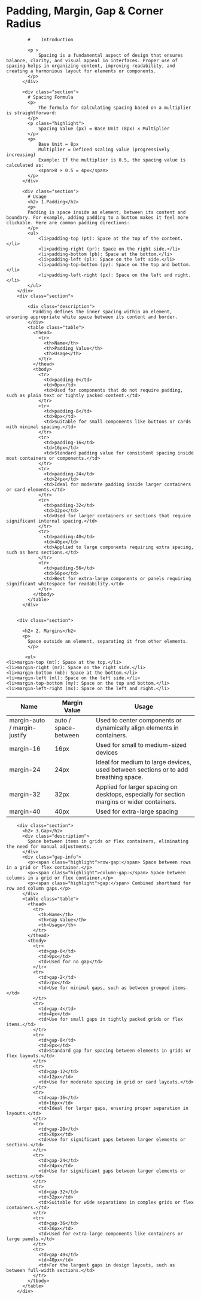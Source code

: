 
<Meta title="Components/Spacing/Documentation" />

# Padding, Margin, Gap & Corner Radius

<div class="container">
          <div class="section">
            
            #    Introduction
          
            <p >
                Spacing is a fundamental aspect of design that ensures balance, clarity, and visual appeal in interfaces. Proper use of spacing helps in organizing content, improving readability, and creating a harmonious layout for elements or components.
            </p>
          </div>
         
          <div class="section">
            # Spacing Formula
            <p>
                The formula for calculating spacing based on a multiplier is straightforward:
            </p>
            <p class="highlight">
                Spacing Value (px) = Base Unit (8px) × Multiplier
            </p>
            <p>
                Base Unit = 8px
                Multiplier = Defined scaling value (progressively increasing)
                Example: If the multiplier is 0.5, the spacing value is calculated as:
                <span>8 × 0.5 = 4px</span>
            </p>
          </div>

          <div class="section">
            # Usage 
            <h2> 1.Padding</h2>
            <p>
            Padding is space inside an element, between its content and boundary. For example, adding padding to a button makes it feel more clickable. Here are common padding directions:
            </p>
            <ul>
                <li>padding-top (pt): Space at the top of the content.</li>
                <li>padding-right (pr): Space on the right side.</li>
                <li>padding-bottom (pb): Space at the bottom.</li>
                <li>padding-left (pl): Space on the left side.</li>
                <li>padding-top-bottom (py): Space on the top and bottom.</li>
                <li>padding-left-right (px): Space on the left and right.</li>
            </ul>
        </div>
        <div class="section">
            
            <div class="description">
              Padding defines the inner spacing within an element, ensuring appropriate white space between its content and border.
            </div>
            <table class="table">
              <thead>
                <tr>
                  <th>Name</th>
                  <th>Padding Value</th>
                  <th>Usage</th>
                </tr>
              </thead>
              <tbody>
                <tr>
                  <td>padding-0</td>
                  <td>0px</td>
                  <td>Used for components that do not require padding, such as plain text or tightly packed content.</td>
                </tr>
                <tr>
                  <td>padding-8</td>
                  <td>8px</td>
                  <td>Suitable for small components like buttons or cards with minimal spacing.</td>
                </tr>
                <tr>
                  <td>padding-16</td>
                  <td>16px</td>
                  <td>Standard padding value for consistent spacing inside most containers or components.</td>
                </tr>
                <tr>
                  <td>padding-24</td>
                  <td>24px</td>
                  <td>Ideal for moderate padding inside larger containers or card elements.</td>
                </tr>
                <tr>
                  <td>padding-32</td>
                  <td>32px</td>
                  <td>Used for larger containers or sections that require significant internal spacing.</td>
                </tr>
                <tr>
                  <td>padding-40</td>
                  <td>40px</td>
                  <td>Applied to large components requiring extra spacing, such as hero sections.</td>
                </tr>
                <tr>
                  <td>padding-56</td>
                  <td>56px</td>
                  <td>Best for extra-large components or panels requiring significant whitespace for readability.</td>
                </tr>
              </tbody>
            </table>
          </div>


        <div class="section">

          <h2> 2. Margins</h2>
          <p>
            Space outside an element, separating it from other elements. 
            </p>

           <ul>
    <li>margin-top (mt): Space at the top.</li>
    <li>margin-right (mr): Space on the right side.</li>
    <li>margin-bottom (mb): Space at the bottom.</li>
    <li>margin-left (ml): Space on the left side.</li>
    <li>margin-top-bottom (my): Space on the top and bottom.</li>
    <li>margin-left-right (mx): Space on the left and right.</li>
</ul> 
          <table class="table">
            <thead>
              <tr>
                <th>Name</th>
                <th>Margin Value</th>
                <th>Usage</th>
              </tr>
            </thead>
            <tbody>
              <tr>
                <td>margin-auto / margin-justify</td>
                <td>auto / space-between</td>
                <td>Used to center components or dynamically align elements in containers.</td>
              </tr>
              <tr>
                <td>margin-16</td>
                <td>16px</td>
                <td>Used for small to medium-sized devices</td>
              </tr>
              <tr>
                <td>margin-24</td>
                <td>24px</td>
                <td>Ideal for medium to large devices, used between sections or to add breathing space.</td>
              </tr>
              <tr>
                <td>margin-32</td>
                <td>32px</td>
                <td>Applied for larger spacing on desktops, especially for section margins or wider containers.</td>
              </tr>
              <tr>
                <td>margin-40</td>
                <td>40px</td>
                <td>Used for extra-large spacing</td>
              </tr>
            </tbody>
          </table>
        </div>


        <div class="section">
          <h2> 3.Gap</h2>
          <div class="description">
            Space between items in grids or flex containers, eliminating the need for manual adjustments.
          </div>
          <div class="gap-info">
            <p><span class="highlight">row-gap:</span> Space between rows in a grid or flex container.</p>
            <p><span class="highlight">column-gap:</span> Space between columns in a grid or flex container.</p>
            <p><span class="highlight">gap:</span> Combined shorthand for row and column gaps.</p>
          </div>
          <table class="table">
            <thead>
              <tr>
                <th>Name</th>
                <th>Gap Value</th>
                <th>Usage</th>
              </tr>
            </thead>
            <tbody>
              <tr>
                <td>gap-0</td>
                <td>0px</td>
                <td>Used for no gap</td>
              </tr>
              <tr>
                <td>gap-2</td>
                <td>2px</td>
                <td>Use for minimal gaps, such as between grouped items.</td>
              </tr>
              <tr>
                <td>gap-4</td>
                <td>4px</td>
                <td>Use for small gaps in tightly packed grids or flex items.</td>
              </tr>
              <tr>
                <td>gap-8</td>
                <td>8px</td>
                <td>Standard gap for spacing between elements in grids or flex layouts.</td>
              </tr>
              <tr>
                <td>gap-12</td>
                <td>12px</td>
                <td>Use for moderate spacing in grid or card layouts.</td>
              </tr>
              <tr>
                <td>gap-16</td>
                <td>16px</td>
                <td>Ideal for larger gaps, ensuring proper separation in layouts.</td>
              </tr>
              <tr>
                <td>gap-20</td>
                <td>20px</td>
                <td>Use for significant gaps between larger elements or sections.</td>
              </tr>
              <tr>
                <td>gap-24</td>
                <td>24px</td>
                <td>Use for significant gaps between larger elements or sections.</td>
              </tr>
              <tr>
                <td>gap-32</td>
                <td>32px</td>
                <td>Suitable for wide separations in complex grids or flex containers.</td>
              </tr>
              <tr>
                <td>gap-36</td>
                <td>36px</td>
                <td>Used for extra-large components like containers or large panels.</td>
              </tr>
              <tr>
                <td>gap-40</td>
                <td>40px</td>
                <td>For the largest gaps in design layouts, such as between full-width sections.</td>
              </tr>
            </tbody>
          </table>
        </div>

</div>


<style jsx>
  {`
    .container {
      max-width: 1200px;
      margin: 0 auto;
    }

    .section {
      margin-bottom: 40px;
      margin-top: 32px;
    }
    h1 {
      font-size: 48px;
      font-weight: 600;
      margin-bottom: 16px;
      color: black;
    }

    h2 {
      font-size: 24px;
      font-weight: 600;
      margin-bottom: 16px;
      color: #111;
    }

    .description {
      margin-bottom: 24px;
      line-height: 1.6;
      color: #555;
    }

    .table {
      width: 100%;
      border-collapse: collapse;
      background: white;
      border: 1px solid #e5e7eb;
      border-radius: 8px;
      overflow: hidden;
    }

    .table th {
      background: #f9fafb;
      text-align: left;
      padding: 12px 24px;
      font-weight: 600;
      color: #111;
      border-bottom: 1px solid #e5e7eb;
    }

    .table td {
      padding: 16px 24px;
      border-bottom: 1px solid #e5e7eb;
      color: #333;
    }

    .table tr:nth-child(even) {
      background: #f9fafb;
    }

    .table tr:last-child td {
      border-bottom: none;
    }

    .highlight {
      font-weight: 600;
      color: #111;
    }

    .gap-info {
      margin: 24px 0;
      line-height: 1.6;
    }
    h1 {
      font-size: 48px;
    }
  `}
</style>
